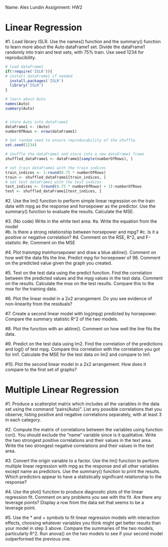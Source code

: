 Name: Alex Lundin
Assignment: HW2

# Linear Regression
#1.	Load library ISLR. Use the names() function and the summary() function to learn more about the Auto dataFrame1 set. Divide the dataFrame1 randomly into train and test sets, with 75% train. Use seed 1234 for reproducibility.
```r


# load dataFrame1
if(!require('ISLR')){
# install dataFrame1 if needed
  install.packages('ISLR')  
  library('ISLR')
}

# learn about Auto
names(Auto)
summary(Auto)


# store Auto into dataFrame1
dataFrame1 <- (Auto)
numberOfRows <- nrow(dataFrame1)

# Set random seed to ensure reproducability of the shuffle.
set.seed(1234)

# shuffle the dataFrame1 and store into a new dataFrame1 frame
shuffled_dataFrame1 <- dataFrame1[sample(numberOfRows), ]

# set train dataFrame1 with the train indices
train_indices <- 1:round(0.75 * numberOfRows)
train <- shuffled_dataFrame1[train_indices, ]
# set test dataFrame1 with the test indices
test_indices <- (round(0.75 * numberOfRows) + 1):numberOfRows
test <- shuffled_dataFrame1[test_indices, ]

```




#2.	Use the lm() function to perform simple linear regression on the train data with mpg as the response and horsepower as the predictor. Use the summary() function to evaluate the results. Calculate the MSE.



#3.	(No code) Write in the white text area: 
#a.	Write the equation from the model  
#b.	Is there a strong relationship between horsepower and mpg? 
#c.	Is it a positive or negative correlation? 
#d.	Comment on the RSE, R^2, and F-statistic 
#e.	Comment on the MSE



#4.	Plot train$mpg~train$horsepower and draw a blue abline(). Comment on how well the data fits the line. Predict mpg for horsepower of 98. Comment on the predicted value given the graph you created.



#5.	Test on the test data using the predict function. Find the correlation between the predicted values and the mpg values in the test data. Comment on the results. Calculate the mse on the test results. Compare this to the mse for the training data. 



#6.	Plot the linear model in a 2x2 arrangement. Do you see evidence of non-linearity from the residuals?



#7.	Create a second linear model with log(mpg) predicted by horsepower. Compare the summary statistic R^2 of the two models. 



#8.	Plot the function with an abline(). Comment on how well the line fits the data.



#9.	Predict on the test data using lm2. Find the correlation of the predictions and log() of test mpg. Compare this correlation with the correlation you got for lm1. Calculate the MSE for the test data on lm2 and compare to lm1.



#10.	Plot the second linear model in a 2x2 arrangement. How does it compare to the first set of graphs?




# Multiple Linear Regression
#1.	Produce a scatterplot matrix which includes all the variables in the data set using the command "pairs(Auto)". List any possible correlations that you observe, listing positive and negative correlations separately, with at least 3 in each category.



#2.	Compute the matrix of correlations between the variables using function cor(). You should exclude the "name" variable since is it qualitative. Write the two strongest positive correlations and their values in the text area. Write the two strongest negative correlations and their values in the text area.



#3.	Convert the origin variable to a factor. Use the lm() function to perform multiple linear regression with mpg as the response and all other variables except name as predictors. Use the summary() function to print the results. Which predictors appear to have a statistically significant relationship to the response?



#4.	Use the plot() function to produce diagnostic plots of the linear regression fit. Comment on any problems you see with the fit. Are there any leverage points? Display a row from the data set that seems to be a leverage point. 



#5.	Use the * and + symbols to fit linear regression models with interaction effects, choosing whatever variables you think might get better results than your model in step 3 above. Compare the summaries of the two models, particularly R^2. Run anova() on the two models to see if your second model outperformed the previous one. 

